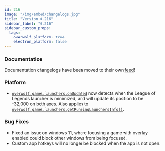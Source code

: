 ```yaml
---
id: 216
image: "/img/embed/changelogs.jpg"
title: "Version 0.216"
sidebar_label: "0.216"
sidebar_custom_props:
  tags:
    overwolf_platform: true
    electron_platform: false
---
```


### Documentation
Documentation changelogs have been moved to their own [feed](/api/changelogs/documentation/2023/january)!

### Platform
- [`overwolf.games.launchers.onUpdated`](/api/games/launchers#onupdatedcallback) now detects when the League of Legends launcher is minimized,
and will update its position to be -32,000 on both axes. Also applies to [`overwolf.games.launchers.getRunningLaunchersInfo()`](/api/games/launchers#getrunninglaunchersinfocallback).

### Bug Fixes
- Fixed an issue on windows 11, where focusing a game with overlay enabled could block other windows from being focused.
- Custom app hotkeys will no longer be blocked when the app is not open.